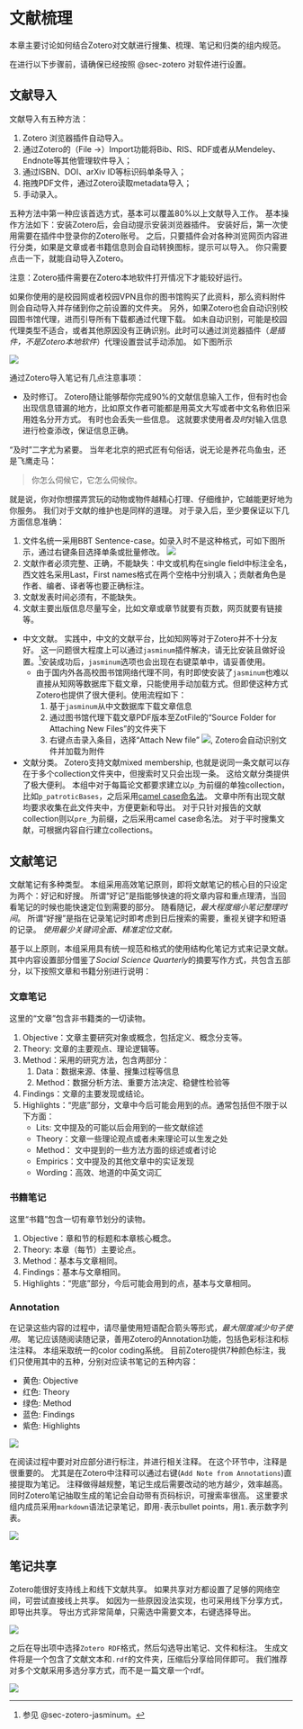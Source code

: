 # 文献梳理 {#sec-lit}

本章主要讨论如何结合Zotero对文献进行搜集、梳理、笔记和归类的组内规范。

:::{.callout-note}
在进行以下步骤前，请确保已经按照 @sec-zotero 对软件进行设置。
:::


## 文献导入

文献导入有五种方法：

1. Zotero 浏览器插件自动导入。
1. 通过Zotero的（File &rarr;）Import功能将Bib、RIS、RDF或者从Mendeley、Endnote等其他管理软件导入；
1. 通过ISBN、DOI、arXiv ID等标识码单条导入；
1. 拖拽PDF文件，通过Zotero读取metadata导入；
1. 手动录入。

五种方法中第一种应该首选方式，基本可以覆盖80%以上文献导入工作。
基本操作方法如下：安装Zotero后，会自动提示安装浏览器插件。
安装好后，第一次使用需要在插件中登录你的Zotero账号。
之后，只要插件会对各种浏览网页内容进行分类，如果是文章或者书籍信息则会自动转换图标，提示可以导入。
你只需要点击一下，就能自动导入Zotero。

:::{.callout-note}
注意：Zotero插件需要在Zotero本地软件打开情况下才能较好运行。
:::

如果你使用的是校园网或者校园VPN且你的图书馆购买了此资料，那么资料附件则会自动导入并存储到你之前设置的文件夹。
另外，如果Zotero也会自动识别校园图书馆代理，进而引导所有下载都通过代理下载。
如未自动识别，可能是校园代理类型不适合，或者其他原因没有正确识别。此时可以通过浏览器插件（*是插件，不是Zotero本地软件*）代理设置尝试手动添加。
如下图所示

![](images/lit_proxy.png)


通过Zotero导入笔记有几点注意事项：

- 及时修订。
Zotero随让能够帮你完成90%的文献信息输入工作，但有时也会出现信息错漏的地方，比如原文作者可能都是用英文大写或者中文名称依旧采用姓名分开方式。
有时也会丢失一些信息。
这就要求使用者*及时*对输入信息进行检查添改，保证信息正确。

:::{.callout-warning}

“及时”二字尤为紧要。
当年老北京的把式匠有句俗话，说无论是养花鸟鱼虫，还是飞鹰走马：

> 你怎么伺候它，它怎么伺候你。

就是说，你对你想摆弄赏玩的动物或物件越精心打理、仔细维护，它越能更好地为你服务。
我们对于文献的维护也是同样的道理。
对于录入后，至少要保证以下几方面信息准确：

1. 文件名统一采用BBT Sentence-case。如录入时不是这种格式，可如下图所示，通过右键条目选择单条或批量修改。
    ![](images/lit_titleFormat.png)
1. 文献作者必须完整、正确，不能缺失：中文或机构在single field中标注全名，西文姓名采用Last，First names格式在两个空格中分别填入；贡献者角色是作者、编者、译者等也要正确标注。
1. 文献发表时间必须有，不能缺失。
1. 文献主要出版信息尽量写全，比如文章或章节就要有页数，网页就要有链接等。



:::

- 中文文献。
  实践中，中文的文献平台，比如知网等对于Zotero并不十分友好。
  这一问题很大程度上可以通过`jasminum`插件解决，请无比安装且做好设置。^[参见 @sec-zotero-jasminum。]安装成功后，`jasminum`选项也会出现在右键菜单中，请妥善使用。
  - 由于国内外各高校图书馆网络代理不同，有时即使安装了`jasminum`也难以直接从知网等数据库下载文章，只能使用手动加载方式。但即使这种方式Zotero也提供了很大便利。使用流程如下：
    1. 基于`jasminum`从中文数据库下载文章信息
    1. 通过图书馆代理下载文章PDF版本至ZotFile的“Source Folder for Attaching New Files”的文件夹下
    1. 右键点击录入条目，选择“Attach New file” ![](images/lit_attach.png), Zotero会自动识别文件并加载为附件

- 文献分类。
    Zotero支持文献mixed membership, 也就是说同一条文献可以存在于多个collection文件夹中，但搜索时又只会出现一条。
    这给文献分类提供了极大便利。
    本组中对于每篇论文都要求建立以`p_`为前缀的单独collection，比如`p_patroticBases`，之后采用[camel case命名法](https://en.wikipedia.org/wiki/Camel_case)。
    文章中所有出现文献均要求收集在此文件夹中，方便更新和导出。
    对于只针对报告的文献collection则以`pre_`为前缀，之后采用camel case命名法。
    对于平时搜集文献，可根据内容自行建立collections。


## 文献笔记

文献笔记有多种类型。
本组采用高效笔记原则，即将文献笔记的核心目的只设定为两个：好记和好搜。
所谓“好记”是指能够快速的将文章内容和重点理清，当回看笔记的时候也能快速定位到需要的部分。
随看随记，*最大程度缩小笔记整理时间*。
所谓“好搜”是指在记录笔记时即考虑到日后搜索的需要，重视关键字和短语的记录。
*使用最少关键词全面、精准定位文献。*

基于以上原则，本组采用具有统一规范和格式的使用结构化笔记方式来记录文献。
其中内容设置部分借鉴了*Social Science Quarterly*的摘要写作方式，共包含五部分，以下按照文章和书籍分别进行说明：

### 文章笔记

这里的“文章”包含非书籍类的一切读物。

1. Objective：文章主要研究对象或概念，包括定义、概念分支等。
1. Theory: 文章的主要观点、理论逻辑等。
1. Method：采用的研究方法，包含两部分：
    1. Data：数据来源、体量、搜集过程等信息
    1. Method：数据分析方法、重要方法决定、稳健性检验等
1. Findings：文章的主要发现或结论。
1. Highlights：“兜底”部分，文章中今后可能会用到的点。通常包括但不限于以下方面：
    - Lits: 文中提及的可能以后会用到的一些文献综述
    - Theory：文章一些理论观点或者未来理论可以生发之处
    - Method： 文中提到的一些方法方面的综述或者讨论
    - Empirics：文中提及的其他文章中的实证发现
    - Wording：高效、地道的中英文词汇

### 书籍笔记

这里“书籍”包含一切有章节划分的读物。

1. Objective：章和节的标题和本章核心概念。
1. Theory: 本章（每节）主要论点。
1. Method：基本与文章相同。
1. Findings：基本与文章相同。
1. Highlights：“兜底”部分，今后可能会用到的点，基本与文章相同。


### Annotation

在记录这些内容的过程中，请尽量使用短语配合箭头等形式，*最大限度减少句子使用*。
笔记应该随阅读随记录，善用Zotero的Annotation功能，包括色彩标注和标注注释。
本组采取统一的color coding系统。
目前Zotero提供7种颜色标注，我们只使用其中的五种，分别对应读书笔记的五种内容：

- 黄色: Objective
- 红色: Theory
- 绿色: Method
- 蓝色: Findings
- 紫色: Highlights

![](images/lit_color.png)

在阅读过程中要对对应部分进行标注，并进行相关注释。
在这个环节中，注释是很重要的。
尤其是在Zotero中注释可以通过右键(`Add Note from Annotations`)直接提取为笔记。
注释做得越规整，笔记生成后需要改动的地方越少，效率越高。
同时Zotero笔记抽取生成的笔记会自动带有页码标识，可搜索率很高。
这里要求组内成员采用`markdown`语法记录笔记，即用`-`表示bullet points，用`1.`表示数字列表。

![](images/lit_annotation.gif)



## 笔记共享

Zotero能很好支持线上和线下文献共享。
如果共享对方都设置了足够的网络空间，可尝试直接线上共享。
如因为一些原因没法实现，也可采用线下分享方式，即导出共享。
导出方式非常简单，只需选中需要文本，右键选择导出。

![](images/lit_export.png)

之后在导出项中选择`Zotero RDF`格式，然后勾选导出笔记、文件和标注。
生成文件将是一个包含了文献文本和`.rdf`的文件夹，压缩后分享给同伴即可。
我们推荐对多个文献采用多选分享方式，而不是一篇文章一个rdf。

![](images/lit_export_set.png)